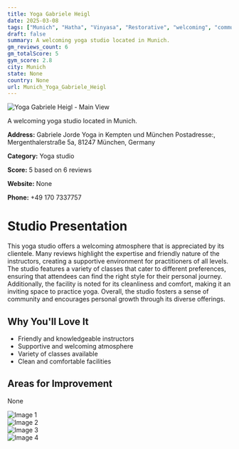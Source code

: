 ```yaml
---
title: Yoga Gabriele Heigl
date: 2025-03-08
tags: ["Munich", "Hatha", "Vinyasa", "Restorative", "welcoming", "community-oriented", "Munich"]  
draft: false
summary: A welcoming yoga studio located in Munich.
gm_reviews_count: 6
gm_totalScore: 5
gym_score: 2.8
city: Munich
state: None
country: None
url: Munich_Yoga_Gabriele_Heigl
---
```


<div className="aspect-[16/9] relative my-8">
  <img 
    src="https://lh5.googleusercontent.com/p/AF1QipO3UcezJPq3Zy-aYmoo2z_515IlxpEpqjx-3dSx=w1920-h1080-k-no"
    alt="Yoga Gabriele Heigl - Main View"
    className="object-cover absolute inset-0 w-full h-full rounded-lg"
  />
</div>

A welcoming yoga studio located in Munich.

**Address:** Gabriele Jorde Yoga in Kempten und München Postadresse:, Mergenthalerstraße 5a, 81247 München, Germany

**Category:** Yoga studio

**Score:** 5 based on 6 reviews

**Website:** None

**Phone:** +49 170 7337757

# Studio Presentation

This yoga studio offers a welcoming atmosphere that is appreciated by its clientele. Many reviews highlight the expertise and friendly nature of the instructors, creating a supportive environment for practitioners of all levels. The studio features a variety of classes that cater to different preferences, ensuring that attendees can find the right style for their personal journey. Additionally, the facility is noted for its cleanliness and comfort, making it an inviting space to practice yoga. Overall, the studio fosters a sense of community and encourages personal growth through its diverse offerings.



## Why You'll Love It

- Friendly and knowledgeable instructors
- Supportive and welcoming atmosphere
- Variety of classes available
- Clean and comfortable facilities

## Areas for Improvement

None

<div className="grid grid-cols-1 xl:grid-cols-2 gap-4 my-8">
<div className="aspect-[4/3] relative"><img src="https://lh5.googleusercontent.com/p/AF1QipN6ZiZDB2zjYRI10ngYr1SFcYQMZq4075PhXjRf=w1920-h1080-k-no" alt="Image 1" className="object-cover absolute inset-0 w-full h-full rounded-lg" /></div>
<div className="aspect-[4/3] relative"><img src="https://lh5.googleusercontent.com/p/AF1QipPTamhxGM-zuEHhaWm-x88sdytnQLJmjvlfZmkE=w1920-h1080-k-no" alt="Image 2" className="object-cover absolute inset-0 w-full h-full rounded-lg" /></div>
<div className="aspect-[4/3] relative"><img src="https://streetviewpixels-pa.googleapis.com/v1/thumbnail?panoid=MqiJIaZsNvWIimmoVCFdaA&cb_client=maps_sv.tactile.gps&w=203&h=100&yaw=238.81335&pitch=0&thumbfov=100" alt="Image 3" className="object-cover absolute inset-0 w-full h-full rounded-lg" /></div>
<div className="aspect-[4/3] relative"><img src="https://lh5.googleusercontent.com/p/AF1QipO3UcezJPq3Zy-aYmoo2z_515IlxpEpqjx-3dSx=w1920-h1080-k-no" alt="Image 4" className="object-cover absolute inset-0 w-full h-full rounded-lg" /></div>
</div>